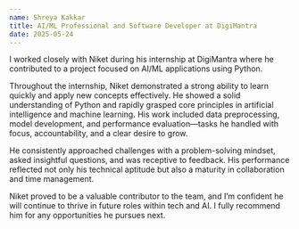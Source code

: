 ```yaml
---
name: Shreya Kakkar
title: AI/ML Professional and Software Developer at DigiMantra
date: 2025-05-24
---
```


I worked closely with Niket during his internship at DigiMantra where he contributed to a project focused on AI/ML applications using Python.

Throughout the internship, Niket demonstrated a strong ability to learn quickly and apply new concepts effectively. He showed a solid understanding of Python and rapidly grasped core principles in artificial intelligence and machine learning. His work included data preprocessing, model development, and performance evaluation—tasks he handled with focus, accountability, and a clear desire to grow.

He consistently approached challenges with a problem-solving mindset, asked insightful questions, and was receptive to feedback. His performance reflected not only his technical aptitude but also a maturity in collaboration and time management.

Niket proved to be a valuable contributor to the team, and I’m confident he will continue to thrive in future roles within tech and AI. I fully recommend him for any opportunities he pursues next.